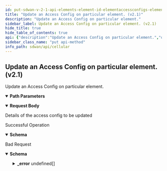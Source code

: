```yaml
---
id: put-sdwan-v-2-1-api-elements-element-id-elementaccessconfigs-element-access-id
title: "Update an Access Config on particular element. (v2.1)"
description: "Update an Access Config on particular element."
sidebar_label: Update an Access Config on particular element. (v2.1)
hide_title: true
hide_table_of_contents: true
api: {"description":"Update an Access Config on particular element.","operationId":"put-sdwan-v2.1-api-elements-element_id-elementaccessconfigs-element_access_id","parameters":[{"description":"element id","in":"path","name":"element_id","required":true,"schema":{"description":"Element Id","type":"string"}},{"description":"ElementAccess  id","in":"path","name":"element_access_id","required":true,"schema":{"description":"Element Access Id","type":"string"}}],"requestBody":{"content":{"application/json":{"schema":{"properties":{"account_disable_interval":{"description":"Account Disable Interval: Range(max = 60L, error = ELEMENT_ACCESS_CONFIG_INVALID_ACCOUNT_DISABLE_INTERVAL: Invalid account disable interval value, it should be in range 5-60., min = 5L) ","format":"int32","type":"integer"},"id":{"description":"Id","type":"string"},"inactive_interval":{"description":"Inactive Interval: Range(max = 60L, error = ELEMENT_ACCESS_CONFIG_INVALID_INACTIVE_INTERVAL: Invalid inactive interval value, it should be in range 15-60., min = 15L) ","format":"int32","type":"integer"},"otpkey_version":{"description":"Otpkey Version","format":"int32","type":"integer"},"retry_login_count":{"description":"Retry Login Count: Range(max = 20L, error = ELEMENT_ACCESS_CONFIG_INVALID_RETRY_LOGIN_COUNT: Invalid retry login count value, it should be in range 5-20., min = 5L) ","format":"int32","type":"integer"},"ssh_enabled":{"description":"Ssh Enabled","type":"boolean"}}}}},"description":"Details of the access config to be updated"},"responses":{"200":{"content":{"application/json":{"schema":{"properties":{"account_disable_interval":{"description":"Account Disable Interval: Range(max = 60L, error = ELEMENT_ACCESS_CONFIG_INVALID_ACCOUNT_DISABLE_INTERVAL: Invalid account disable interval value, it should be in range 5-60., min = 5L) ","format":"int32","type":"integer"},"id":{"description":"Id","type":"string"},"inactive_interval":{"description":"Inactive Interval: Range(max = 60L, error = ELEMENT_ACCESS_CONFIG_INVALID_INACTIVE_INTERVAL: Invalid inactive interval value, it should be in range 15-60., min = 15L) ","format":"int32","type":"integer"},"otpkey_version":{"description":"Otpkey Version","format":"int32","type":"integer"},"retry_login_count":{"description":"Retry Login Count: Range(max = 20L, error = ELEMENT_ACCESS_CONFIG_INVALID_RETRY_LOGIN_COUNT: Invalid retry login count value, it should be in range 5-20., min = 5L) ","format":"int32","type":"integer"},"ssh_enabled":{"description":"Ssh Enabled","type":"boolean"}}}}},"description":"Successful Operation"},"400":{"content":{"application/json":{"example":{"value":{"_error":[{"code":"ELEMENT_ACCESS_CONFIG_INVALID_INACTIVE_INTERVAL"},{"code":"ELEMENT_ACCESS_CONFIG_INVALID_RETRY_LOGIN_COUNT"},{"code":"ELEMENT_ACCESS_CONFIG_INVALID_ACCOUNT_DISABLE_INTERVAL"}]}},"schema":{"properties":{"_error":{"items":{"properties":{"code":{"type":"string"},"message":{"type":"string"}}},"type":"array"}}}}},"description":"Bad Request"}},"tags":["Cellular"],"method":"put","path":"/sdwan/v2.1/api/elements/{element_id}/elementaccessconfigs/{element_access_id}","servers":[{"url":"https://api.sase.paloaltonetworks.com"}],"jsonRequestBodyExample":{"account_disable_interval":0,"id":"string","inactive_interval":0,"otpkey_version":0,"retry_login_count":0,"ssh_enabled":true},"info":{"contact":{},"description":"List of APIs used to manage the cellular device, services, APN profiles, and modules.","title":"Cellular","version":"Latest"},"postman":{"name":"Update an Access Config on particular element. (v2.1)","description":{"content":"Update an Access Config on particular element.","type":"text/plain"},"url":{"path":["sdwan","v2.1","api","elements",":element_id","elementaccessconfigs",":element_access_id"],"host":["{{baseUrl}}"],"query":[],"variable":[{"disabled":false,"description":{"content":"(Required) element id","type":"text/plain"},"type":"any","value":"","key":"element_id"},{"disabled":false,"description":{"content":"(Required) ElementAccess  id","type":"text/plain"},"type":"any","value":"","key":"element_access_id"}]},"header":[{"key":"Content-Type","value":"application/json"},{"key":"Accept","value":"application/json"}],"method":"PUT","body":{"mode":"raw","raw":"\"\"","options":{"raw":{"language":"json"}}}}}
sidebar_class_name: "put api-method"
info_path: sdwan/api/cellular
---
```



## Update an Access Config on particular element. (v2.1)



Update an Access Config on particular element.

<details style={{"marginBottom":"1rem"}} data-collapsed={false} open={true}><summary style={{}}><strong>Path Parameters</strong></summary><div><ul><ParamsItem className={"paramsItem"} param={{"description":"element id","in":"path","name":"element_id","required":true,"schema":{"description":"Element Id","type":"string"}}}></ParamsItem><ParamsItem className={"paramsItem"} param={{"description":"ElementAccess  id","in":"path","name":"element_access_id","required":true,"schema":{"description":"Element Access Id","type":"string"}}}></ParamsItem></ul></div></details><MimeTabs><TabItem label={"application/json"} value={"application/json-schema"}><details style={{}} data-collapsed={false} open={true}><summary style={{"textAlign":"left"}}><strong>Request Body</strong></summary><div style={{"textAlign":"left","marginLeft":"1rem"}}><div style={{"marginTop":"1rem","marginBottom":"1rem"}}>

Details of the access config to be updated

</div></div><ul style={{"marginLeft":"1rem"}}><SchemaItem collapsible={false} name={"account_disable_interval"} required={false} schemaDescription={"Account Disable Interval: Range(max = 60L, error = ELEMENT_ACCESS_CONFIG_INVALID_ACCOUNT_DISABLE_INTERVAL: Invalid account disable interval value, it should be in range 5-60., min = 5L) "} schemaName={"int32"} qualifierMessage={undefined} defaultValue={undefined}></SchemaItem><SchemaItem collapsible={false} name={"id"} required={false} schemaDescription={"Id"} schemaName={"string"} qualifierMessage={undefined} defaultValue={undefined}></SchemaItem><SchemaItem collapsible={false} name={"inactive_interval"} required={false} schemaDescription={"Inactive Interval: Range(max = 60L, error = ELEMENT_ACCESS_CONFIG_INVALID_INACTIVE_INTERVAL: Invalid inactive interval value, it should be in range 15-60., min = 15L) "} schemaName={"int32"} qualifierMessage={undefined} defaultValue={undefined}></SchemaItem><SchemaItem collapsible={false} name={"otpkey_version"} required={false} schemaDescription={"Otpkey Version"} schemaName={"int32"} qualifierMessage={undefined} defaultValue={undefined}></SchemaItem><SchemaItem collapsible={false} name={"retry_login_count"} required={false} schemaDescription={"Retry Login Count: Range(max = 20L, error = ELEMENT_ACCESS_CONFIG_INVALID_RETRY_LOGIN_COUNT: Invalid retry login count value, it should be in range 5-20., min = 5L) "} schemaName={"int32"} qualifierMessage={undefined} defaultValue={undefined}></SchemaItem><SchemaItem collapsible={false} name={"ssh_enabled"} required={false} schemaDescription={"Ssh Enabled"} schemaName={"boolean"} qualifierMessage={undefined} defaultValue={undefined}></SchemaItem></ul></details></TabItem></MimeTabs><div><ApiTabs><TabItem label={"200"} value={"200"}><div>

Successful Operation

</div><div><MimeTabs groupId={"mime-type"}><TabItem label={"application/json"} value={"application/json"}><SchemaTabs groupId={"schema-tabs"}><TabItem label={"Schema"} value={"Schema"}><details style={{}} data-collapsed={false} open={true}><summary style={{"textAlign":"left"}}><strong>Schema</strong></summary><div style={{"textAlign":"left","marginLeft":"1rem"}}></div><ul style={{"marginLeft":"1rem"}}><SchemaItem collapsible={false} name={"account_disable_interval"} required={false} schemaDescription={"Account Disable Interval: Range(max = 60L, error = ELEMENT_ACCESS_CONFIG_INVALID_ACCOUNT_DISABLE_INTERVAL: Invalid account disable interval value, it should be in range 5-60., min = 5L) "} schemaName={"int32"} qualifierMessage={undefined} defaultValue={undefined}></SchemaItem><SchemaItem collapsible={false} name={"id"} required={false} schemaDescription={"Id"} schemaName={"string"} qualifierMessage={undefined} defaultValue={undefined}></SchemaItem><SchemaItem collapsible={false} name={"inactive_interval"} required={false} schemaDescription={"Inactive Interval: Range(max = 60L, error = ELEMENT_ACCESS_CONFIG_INVALID_INACTIVE_INTERVAL: Invalid inactive interval value, it should be in range 15-60., min = 15L) "} schemaName={"int32"} qualifierMessage={undefined} defaultValue={undefined}></SchemaItem><SchemaItem collapsible={false} name={"otpkey_version"} required={false} schemaDescription={"Otpkey Version"} schemaName={"int32"} qualifierMessage={undefined} defaultValue={undefined}></SchemaItem><SchemaItem collapsible={false} name={"retry_login_count"} required={false} schemaDescription={"Retry Login Count: Range(max = 20L, error = ELEMENT_ACCESS_CONFIG_INVALID_RETRY_LOGIN_COUNT: Invalid retry login count value, it should be in range 5-20., min = 5L) "} schemaName={"int32"} qualifierMessage={undefined} defaultValue={undefined}></SchemaItem><SchemaItem collapsible={false} name={"ssh_enabled"} required={false} schemaDescription={"Ssh Enabled"} schemaName={"boolean"} qualifierMessage={undefined} defaultValue={undefined}></SchemaItem></ul></details></TabItem><TabItem label={"Example (from schema)"} value={"Example (from schema)"}><ResponseSamples responseExample={"{\n  \"account_disable_interval\": 0,\n  \"id\": \"string\",\n  \"inactive_interval\": 0,\n  \"otpkey_version\": 0,\n  \"retry_login_count\": 0,\n  \"ssh_enabled\": true\n}"} language={"json"}></ResponseSamples></TabItem></SchemaTabs></TabItem></MimeTabs></div></TabItem><TabItem label={"400"} value={"400"}><div>

Bad Request

</div><div><MimeTabs groupId={"mime-type"}><TabItem label={"application/json"} value={"application/json"}><SchemaTabs groupId={"schema-tabs"}><TabItem label={"Schema"} value={"Schema"}><details style={{}} data-collapsed={false} open={true}><summary style={{"textAlign":"left"}}><strong>Schema</strong></summary><div style={{"textAlign":"left","marginLeft":"1rem"}}></div><ul style={{"marginLeft":"1rem"}}><SchemaItem collapsible={true} className={"schemaItem"}><details style={{}}><summary style={{}}><strong>_error</strong><span style={{"opacity":"0.6"}}> undefined[]</span></summary><div style={{"marginLeft":"1rem"}}><SchemaItem collapsible={false} name={"code"} required={false} schemaDescription={undefined} schemaName={"string"} qualifierMessage={undefined} defaultValue={undefined}></SchemaItem><SchemaItem collapsible={false} name={"message"} required={false} schemaDescription={undefined} schemaName={"string"} qualifierMessage={undefined} defaultValue={undefined}></SchemaItem></div></details></SchemaItem></ul></details></TabItem><TabItem label={"Example (from schema)"} value={"Example (from schema)"}><ResponseSamples responseExample={"{\n  \"_error\": [\n    {\n      \"code\": \"string\",\n      \"message\": \"string\"\n    }\n  ]\n}"} language={"json"}></ResponseSamples></TabItem><TabItem label={"Example"} value={"Example"}><ResponseSamples responseExample={"{\n  \"value\": {\n    \"_error\": [\n      {\n        \"code\": \"ELEMENT_ACCESS_CONFIG_INVALID_INACTIVE_INTERVAL\"\n      },\n      {\n        \"code\": \"ELEMENT_ACCESS_CONFIG_INVALID_RETRY_LOGIN_COUNT\"\n      },\n      {\n        \"code\": \"ELEMENT_ACCESS_CONFIG_INVALID_ACCOUNT_DISABLE_INTERVAL\"\n      }\n    ]\n  }\n}"} language={"json"}></ResponseSamples></TabItem></SchemaTabs></TabItem></MimeTabs></div></TabItem></ApiTabs></div>
      